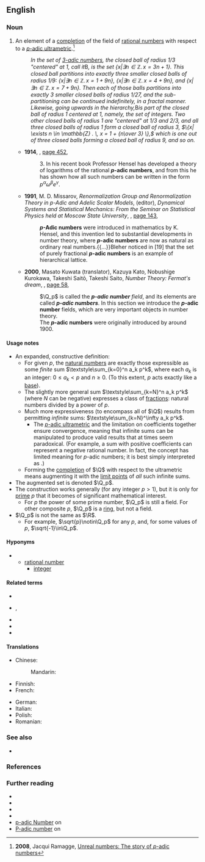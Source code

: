 {{DISPLAYTITLE:''p''-adic number}}
==English==
{{wikipedia|p-adic number|''p''-adic number}}

===Noun===
{{en-noun|head=[[p-adic|''p''-adic]] [[number]]}}

# {{lb|en|number theory}} An element of a [[completion]] of the field of [[rational number]]s with respect to a [[p-adic ultrametric|''p''-adic ultrametric]].<ref>'''2008''', Jacqui Ramagge, [http://www.uow.edu.au/content/groups/public/@web/@inf/@math/documents/web/uow061321.pdf Unreal numbers: The story of ''p''-adic numbers]</ref>
#: {{ux|en|The expansion (21)2121<sub>''p''</sub> is equal to the rational <b>''p''-adic number</b> <math>\textstyle{2 p + 1 \over p^2 - 1}.</math>}}
#: ''In the set of [[p-adic number|3-adic numbers]], the closed ball of radius 1/3 "centered" at 1, call it ''B'', is the set <math>\textstyle\{x | \exists n \in \mathbb{Z} . \, x = 3 n + 1 \}.</math> This closed ball partitions into exactly three smaller closed balls of radius 1/9: <math>\{x | \exists n \in \mathbb{Z} . \, x = 1 + 9 n \},</math> <math>\{x | \exists n \in \mathbb{Z} . \, x = 4 + 9 n \},</math> and <math>\{x | \exists n \in \mathbb{Z} . \, x = 7 + 9 n \}.</math> Then each of those balls partitions into exactly 3 smaller closed balls of radius 1/27, and the sub-partitioning can be continued indefinitely, in a fractal manner.<br>Likewise, going upwards in the hierarchy, ''B'' is part of the closed ball of radius 1 centered at 1, namely, the set of integers. Two other closed balls of radius 1 are "centered" at 1/3 and 2/3, and all three closed balls of radius 1 form a closed ball of radius 3, <math>\{x| \exists n \in \mathbb{Z} . \, x = 1 + {n\over 3} \},</math> which is one out of three closed balls forming a closed ball of radius 9, and so on.''
#* '''1914''', ''{{w|Bulletin of the American Mathematical Society}}'', [https://books.google.com.au/books?id=doDxAAAAMAAJ&q=%22p-adic+number%22%7C%22p-adic+numbers%22&dq=%22p-adic+number%22%7C%22p-adic+numbers%22&hl=en&sa=X&ved=0ahUKEwiVtYitlrrcAhXJ0J8KHfXvBRkQ6AEIjwIwKA page 452],
#*: 3. In his recent book Professor Hensel has developed a theory of logarithms of the rational '''''p''-adic numbers''', and from this he has shown how all such numbers can be written in the form <math>p^\alpha \omega^\beta e^\gamma</math>.
#* '''1991''', M. D. Missarov, ''Renormalization Group and Renormalization Theory in p-Adic and Adelic Scalar Models'', {{w|Yakov Sinai|Ya. G. Sinaĭ}} (editor), ''Dynamical Systems and Statistical Mechanics: From the Seminar on Statistical Physics held at Moscow State University'', {{w|American Mathematical Society}}, [https://books.google.com.au/books?id=rcCDgaRXRssC&pg=PA143&dq=%22p-adic+number%22%7C%22p-adic+numbers%22&hl=en&sa=X&ved=0ahUKEwiVtYitlrrcAhXJ0J8KHfXvBRkQ6AEI1AIwNA#v=onepage&q=%22p-adic%20number%22%7C%22p-adic%20numbers%22&f=false page 143],
#*: '''''p''-Adic numbers''' were introduced in mathematics by K. Hensel, and this invention led to substantial developments in number theory, where '''''p''-adic numbers''' are now as natural as ordinary real numbers.{{...}}Bleher noticed in [19] that the set of purely fractional '''''p''-adic numbers''' is an example of hierarchical lattice.
#* '''2000''', Masato Kuwata (translator), Kazuya Kato, Nobushige Kurokawa, Takeshi Saitō, Takeshi Saito, ''Number Theory: Fermat's dream'', {{w|American Mathematical Society}}, [https://books.google.com.au/books?id=lARCMo8z5uoC&pg=PA58&dq=%22p-adic+number%22%7C%22p-adic+numbers%22&hl=en&sa=X&ved=0ahUKEwiVtYitlrrcAhXJ0J8KHfXvBRkQ6AEIhAEwEw#v=onepage&q=%22p-adic%20number%22%7C%22p-adic%20numbers%22&f=false page 58],
#*: <math>\Q_p</math> is called the '''''p-adic number''' field'', and its elements are called '''''p-adic numbers'''''. In this section we introduce the '''''p''-adic number''' fields, which are very important objects in number theory.
#*: The '''''p''-adic numbers''' were originally introduced by {{w|Kurt Hensel|Hensel}} around 1900.

====Usage notes====
* An expanded, constructive definition:
** For given <math>p</math>, the [[natural numbers]] are exactly those expressible as some ''finite'' sum <math>\textstyle\sum_{k=0}^n a_k p^k</math>, where each <math>a_k</math> is an integer: <math>0\le a_k<p</math> and <math>n\ge 0</math>. (To this extent, <math>p</math> acts exactly like a [[base]]).
** The slightly more general sum <math>\textstyle\sum_{k=N}^n a_k p^k</math> (where <math>N</math> can be negative) expresses a class of [[fraction]]s: natural numbers divided by a power of <math>p</math>.
** Much more expressiveness (to encompass all of <math>\Q</math>) results from permitting ''infinite'' sums: <math>\textstyle\sum_{k=N}^\infty a_k p^k</math>.
*** The [[p-adic ultrametric|''p''-adic ultrametric]] and the limitation on coefficients together ensure convergence, meaning that infinite sums can be manipulated to produce valid results that at times seem paradoxical. (For example, a sum with positive coefficients can represent a negative rational number. In fact, the concept {{m|en|negative}} has limited meaning for ''p''-adic numbers; it is best simply interpreted as {{m|en|additive inverse}}.)
** Forming the [[completion]] of <math>\Q</math> with respect to the ultrametric means augmenting it with the [[limit point]]s of ''all'' such infinite sums.
* The augmented set is denoted <math>\Q_p</math>.
* The construction works generally (for any integer <math>p>1</math>), but it is only for [[prime]] <math>p</math> that it becomes of significant mathematical interest.
** For <math>p</math> the power of some prime number, <math>\Q_p</math> is still a field. For other composite <math>p</math>, <math>\Q_p</math> is a [[ring]], but not a field.
* <math>\Q_p</math> is not the same as <math>\R</math>.
** For example, <math>\sqrt{p}\notin\Q_p</math> for any <math>p</math>, and, for some values of <math>p</math>, <math>\sqrt{-1}\in\Q_p</math>.

====Hyponyms====
* {{sense|element of a completion of the rational numbers with respect to a p-adic ultrametric}}
** [[rational number]]
*** [[integer]]

====Related terms====
* {{l|en|p-adic|''p''-adic}}
* {{l|en|p-adic absolute value|''p''-adic absolute value}}, {{l|en|p-adic norm|''p''-adic norm}}
* {{l|en|p-adic integer|''p''-adic integer}}
* {{l|en|p-adic ordinal|''p''-adic ordinal}}
* {{l|en|p-adic ultrametric|''p''-adic ultrametric}}

====Translations====
{{trans-top|element of a completion of the rational numbers with respect to a ''p''-adic ultrametric}}
* Chinese:
*: Mandarin: {{t|cmn|p进数|tr=p jìn shù|sc=Hani}}
* Finnish: {{t|fi|[[p-adinen]] [[luku]]}}
* French: {{t-needed|fr}}
{{trans-mid}}
* German: {{t|de|p-adische Zahl|f}}
* Italian: {{t|it|numero p-adico|m}}
* Polish: {{not used|pl}}
* Romanian: {{t|ro|număr p-adic|n}}
{{trans-bottom}}

===See also===
* {{l|en|n-adic|''n''-adic}}

===References===
<references />

===Further reading===
* {{pedialite|Mahler's theorem}}
* {{pedialite|P-adic quantum mechanics|''p''-adic quantum mechanics}}
* {{pedialite|Volkenborn integral}}
* {{pedialite|Hensel's lemma#Hensel's lemma for p-adic numbers}}
* [http://mathworld.wolfram.com/p-adicNumber.html p-adic Number] on {{w|MathWorld|Wolfram MathWorld}}
* [https://www.encyclopediaofmath.org/index.php/P-adic_number P-adic number] on {{w|Encyclopedia of Mathematics}}